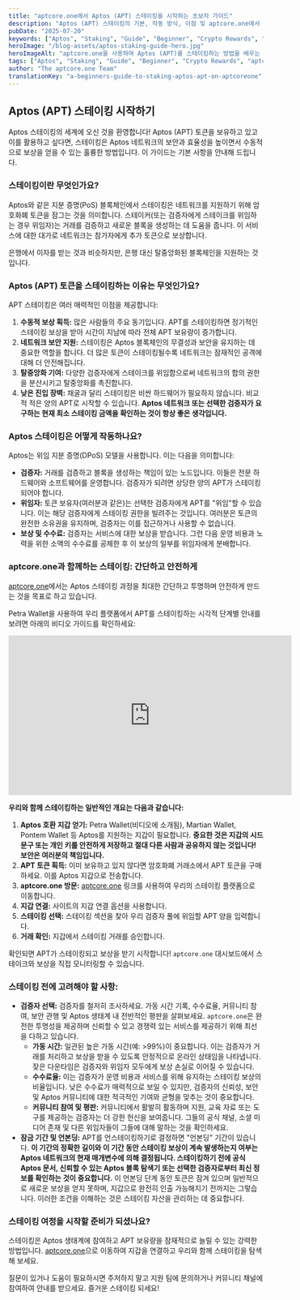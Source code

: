 ```yaml
---
title: "aptcore.one에서 Aptos (APT) 스테이킹을 시작하는 초보자 가이드"
description: "Aptos (APT) 스테이킹의 기본, 작동 방식, 이점 및 aptcore.one에서 보상을 시작하는 간단한 단계별 가이드를 배워보세요."
pubDate: "2025-07-20"
keywords: ["Aptos", "Staking", "Guide", "Beginner", "Crypto Rewards", "aptcore.one", "Petra Wallet"]
heroImage: "/blog-assets/aptos-staking-guide-hero.jpg"
heroImageAlt: "aptcore.one을 사용하여 Aptos (APT)를 스테이킹하는 방법을 배우는 신규 사용자들을 위한 시각적 가이드"
tags: ["Aptos", "Staking", "Guide", "Beginner", "Crypto Rewards", "aptcore.one", "Petra Wallet"]
author: "The aptcore.one Team"
translationKey: "a-beginners-guide-to-staking-aptos-apt-on-aptcoreone"
---
```


## Aptos (APT) 스테이킹 시작하기

Aptos 스테이킹의 세계에 오신 것을 환영합니다! Aptos (APT) 토큰을 보유하고 있고 이를 활용하고 싶다면, 스테이킹은 Aptos 네트워크의 보안과 효율성을 높이면서 수동적으로 보상을 얻을 수 있는 훌륭한 방법입니다. 이 가이드는 기본 사항을 안내해 드립니다.

### 스테이킹이란 무엇인가요?

Aptos와 같은 지분 증명(PoS) 블록체인에서 스테이킹은 네트워크를 지원하기 위해 암호화폐 토큰을 잠그는 것을 의미합니다. 스테이커(또는 검증자에게 스테이크를 위임하는 경우 위임자)는 거래를 검증하고 새로운 블록을 생성하는 데 도움을 줍니다. 이 서비스에 대한 대가로 네트워크는 참가자에게 추가 토큰으로 보상합니다.

은행에서 이자를 받는 것과 비슷하지만, 은행 대신 탈중앙화된 블록체인을 지원하는 것입니다.

### Aptos (APT) 토큰을 스테이킹하는 이유는 무엇인가요?

APT 스테이킹은 여러 매력적인 이점을 제공합니다:

1. **수동적 보상 획득:** 많은 사람들의 주요 동기입니다. APT를 스테이킹하면 정기적인 스테이킹 보상을 받아 시간이 지남에 따라 전체 APT 보유량이 증가합니다.
2. **네트워크 보안 지원:** 스테이킹은 Aptos 블록체인의 무결성과 보안을 유지하는 데 중요한 역할을 합니다. 더 많은 토큰이 스테이킹될수록 네트워크는 잠재적인 공격에 대해 더 안전해집니다.
3. **탈중앙화 기여:** 다양한 검증자에게 스테이크를 위임함으로써 네트워크의 합의 권한을 분산시키고 탈중앙화를 촉진합니다.
4. **낮은 진입 장벽:** 채굴과 달리 스테이킹은 비싼 하드웨어가 필요하지 않습니다. 비교적 적은 양의 APT로 시작할 수 있습니다. **Aptos 네트워크 또는 선택한 검증자가 요구하는 현재 최소 스테이킹 금액을 확인하는 것이 항상 좋은 생각입니다.**

### Aptos 스테이킹은 어떻게 작동하나요?

Aptos는 위임 지분 증명(DPoS) 모델을 사용합니다. 이는 다음을 의미합니다:

* **검증자:** 거래를 검증하고 블록을 생성하는 책임이 있는 노드입니다. 이들은 전문 하드웨어와 소프트웨어를 운영합니다. 검증자가 되려면 상당한 양의 APT가 스테이킹되어야 합니다.
* **위임자:** 토큰 보유자(여러분과 같은)는 선택한 검증자에게 APT를 "위임"할 수 있습니다. 이는 해당 검증자에게 스테이킹 권한을 빌려주는 것입니다. 여러분은 토큰의 완전한 소유권을 유지하며, 검증자는 이를 접근하거나 사용할 수 없습니다.
* **보상 및 수수료:** 검증자는 서비스에 대한 보상을 받습니다. 그런 다음 운영 비용과 노력을 위한 소액의 수수료를 공제한 후 이 보상의 일부를 위임자에게 분배합니다.

### aptcore.one과 함께하는 스테이킹: 간단하고 안전하게

[aptcore.one](https://aptcore.one)에서는 Aptos 스테이킹 과정을 최대한 간단하고 투명하며 안전하게 만드는 것을 목표로 하고 있습니다.

Petra Wallet을 사용하여 우리 플랫폼에서 APT를 스테이킹하는 시각적 단계별 안내를 보려면 아래의 비디오 가이드를 확인하세요:

<iframe width="560" height="315" src="https://www.youtube.com/embed/Cp5iBA49EYk?si=aNxs5UVc0h71D6e1" title="How to Stake Aptos (APT) with Petra Wallet on aptcore.one (Easy Step-by-Step)" frameborder="0" allow="accelerometer; autoplay; clipboard-write; encrypted-media; gyroscope; picture-in-picture; web-share" referrerpolicy="strict-origin-when-cross-origin" allowfullscreen></iframe>

**우리와 함께 스테이킹하는 일반적인 개요는 다음과 같습니다:**

1. **Aptos 호환 지갑 얻기:** Petra Wallet(비디오에 소개됨), Martian Wallet, Pontem Wallet 등 Aptos를 지원하는 지갑이 필요합니다. **중요한 것은 지갑의 시드 문구 또는 개인 키를 안전하게 저장하고 절대 다른 사람과 공유하지 않는 것입니다! 보안은 여러분의 책임입니다.**
2. **APT 토큰 획득:** 이미 보유하고 있지 않다면 암호화폐 거래소에서 APT 토큰을 구매하세요. 이를 Aptos 지갑으로 전송합니다.
3. **aptcore.one 방문:** [aptcore.one](https://aptcore.one) 링크를 사용하여 우리의 스테이킹 플랫폼으로 이동합니다.
4. **지갑 연결:** 사이트의 지갑 연결 옵션을 사용합니다.
5. **스테이킹 선택:** 스테이킹 섹션을 찾아 우리 검증자 풀에 위임할 APT 양을 입력합니다.
6. **거래 확인:** 지갑에서 스테이킹 거래를 승인합니다.

확인되면 APT가 스테이킹되고 보상을 받기 시작합니다! `aptcore.one` 대시보드에서 스테이크와 보상을 직접 모니터링할 수 있습니다.

### 스테이킹 전에 고려해야 할 사항:

* **검증자 선택:** 검증자를 철저히 조사하세요. 가동 시간 기록, 수수료율, 커뮤니티 참여, 보안 관행 및 Aptos 생태계 내 전반적인 평판을 살펴보세요. `aptcore.one`은 완전한 투명성을 제공하며 신뢰할 수 있고 경쟁력 있는 서비스를 제공하기 위해 최선을 다하고 있습니다.
    * **가동 시간:** 일관된 높은 가동 시간(예: >99%)이 중요합니다. 이는 검증자가 거래를 처리하고 보상을 받을 수 있도록 안정적으로 온라인 상태임을 나타냅니다. 잦은 다운타임은 검증자와 위임자 모두에게 보상 손실로 이어질 수 있습니다.
    * **수수료율:** 이는 검증자가 운영 비용과 서비스를 위해 유지하는 스테이킹 보상의 비율입니다. 낮은 수수료가 매력적으로 보일 수 있지만, 검증자의 신뢰성, 보안 및 Aptos 커뮤니티에 대한 적극적인 기여와 균형을 맞추는 것이 중요합니다.
    * **커뮤니티 참여 및 평판:** 커뮤니티에서 활발히 활동하며 지원, 교육 자료 또는 도구를 제공하는 검증자는 더 강한 헌신을 보여줍니다. 그들의 공식 채널, 소셜 미디어 존재 및 다른 위임자들이 그들에 대해 말하는 것을 확인하세요.
* **잠금 기간 및 언본딩:** APT를 언스테이킹하기로 결정하면 "언본딩" 기간이 있습니다. **이 기간의 정확한 길이와 이 기간 동안 스테이킹 보상이 계속 발생하는지 여부는 Aptos 네트워크의 현재 매개변수에 의해 결정됩니다. 스테이킹하기 전에 공식 Aptos 문서, 신뢰할 수 있는 Aptos 블록 탐색기 또는 선택한 검증자로부터 최신 정보를 확인하는 것이 중요합니다.** 이 언본딩 단계 동안 토큰은 잠겨 있으며 일반적으로 새로운 보상을 얻지 못하며, 지갑으로 완전히 인출 가능해지기 전까지는 그렇습니다. 이러한 조건을 이해하는 것은 스테이킹 자산을 관리하는 데 중요합니다.

### 스테이킹 여정을 시작할 준비가 되셨나요?

스테이킹은 Aptos 생태계에 참여하고 APT 보유량을 잠재적으로 늘릴 수 있는 강력한 방법입니다. [aptcore.one](https://aptcore.one)으로 이동하여 지갑을 연결하고 우리와 함께 스테이킹을 탐색해 보세요.

질문이 있거나 도움이 필요하시면 주저하지 말고 지원 팀에 문의하거나 커뮤니티 채널에 참여하여 안내를 받으세요. 즐거운 스테이킹 되세요!
